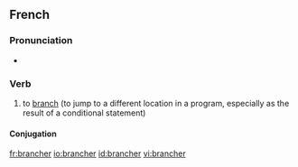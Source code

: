 ==French==

===Pronunciation===
* {{IPA|/bʁɑ̃.ʃe/}}

===Verb===
{{infl|fr|verb}}

# to [[branch]] (to jump to a different location in a program, especially as the result of a conditional statement)

====Conjugation====
{{fr-conj-er|branch|avoir}}
[[fr:brancher]]
[[io:brancher]]
[[id:brancher]]
[[vi:brancher]]